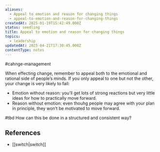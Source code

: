 ```yaml
---
aliases:
  - Appeal to emotion and reason for changing things
  - appeal-to-emotion-and-reason-for-changing-things
createdAt: 2025-01-19T15:42:49.000Z
status: seedling
title: Appeal to emotion and reason for changing things
topics:
  - leadership
updatedAt: 2025-04-21T17:30:45.000Z
contentType: notes
---
```

#cahnge-management

When effecting change, remember to appeal both to the emotional and rational side of people’s minds. If you only appeal to one but not the other, your change is very likely to fail:

- Emotion without reason: you’ll get lots of strong reactions but very little ideas for how to practically move forward.
- Reason without emotion: even thouhg people may agree with your plan in principle, they won’t be motivated to move forward.

#tbd How can this be done in a structured and consistent way?

## References

- [[switch|switch]]
